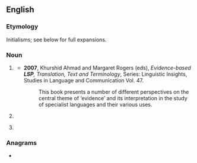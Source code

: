 ==English==
{{wikipedia|dab=LSP}}

===Etymology===
Initialisms; see below for full expansions.

===Noun===
{{en-noun}}

# {{lb|en|linguistics}} {{initialism of|w:Language for specific purposes|Language for specific purposes|lang=en}}
#* '''2007''', Khurshid Ahmad and Margaret Rogers (eds), ''Evidence-based '''LSP''', Translation, Text and Terminology'', Series: Linguistic Insights, Studies in Language and Communication Vol. 47.
#*: This book presents a number of different perspectives on the central theme of ‘evidence’ and its interpretation in the study of specialist languages and their various uses.
# {{lb|en|physics}} {{initialism of|lightest [[supersymmetric]] particle/partner|lang=en}}
# {{lb|en|programming}} {{initialism of|Liskov substitution principle|lang=en}} {{gloss|one of the [[SOLID]] programming principles.}}

===Anagrams===
* {{anagrams|en|a=lps|LPs|PSL|PSl.|SLP|SPL|pls}}